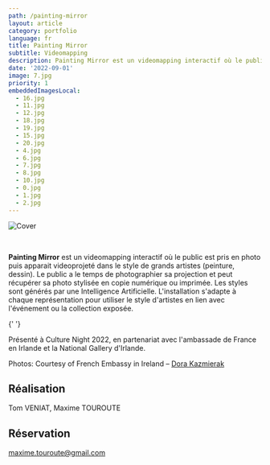 ```yaml
---
path: /painting-mirror
layout: article
category: portfolio
language: fr
title: Painting Mirror
subtitle: Videomapping
description: Painting Mirror est un videomapping interactif où le public est photographié puis re-projeté dans le style de grands artistes peintres.
date: '2022-09-01'
image: 7.jpg
priority: 1
embeddedImagesLocal:
  - 16.jpg
  - 11.jpg
  - 12.jpg
  - 18.jpg
  - 19.jpg
  - 15.jpg
  - 20.jpg
  - 4.jpg
  - 6.jpg
  - 7.jpg
  - 8.jpg
  - 10.jpg
  - 0.jpg
  - 1.jpg
  - 2.jpg
---
```


![Cover](7.jpg)

<br/>

__Painting Mirror__ est un videomapping interactif où le public est pris en photo puis apparait videoprojeté dans le style de grands artistes (peinture, dessin). 
Le public a le temps de photographier sa projection et peut récupérer sa photo stylisée en copie numérique ou imprimée.
Les styles sont générés par une Intelligence Artificielle.
L'installation s'adapte à chaque représentation pour utiliser le style d'artistes en lien avec l'événement ou la collection exposée.

<ImageGrid props={props} />{' '}



Présenté à Culture Night 2022, en partenariat avec l'ambassade de France en Irlande et la National Gallery d'Irlande.

Photos: Courtesy of French Embassy in Ireland – [Dora Kazmierak](https://www.dorakazmierak.com/)


## Réalisation

Tom VENIAT, Maxime TOUROUTE

## Réservation

[maxime.touroute@gmail.com](mailto:maxime.touroute@gmail.com)
